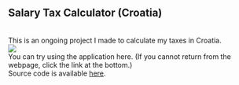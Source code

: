 
## Salary Tax Calculator (Croatia)
<br/>
This is an ongoing project I made to calculate my taxes in Croatia.
<br/>
<img src="https://i.imgur.com/peIAE6x.png" />
<br/>
<Link to="/porez-na-dohodak" className="">You can try using the application here</Link>. (If you cannot return from the webpage, click the link at the bottom.)
<br/>
Source code is available <a href="https://github.com/MarinoLinic/linic.net/blob/master/src/pages/SalaryCalculator.tsx">here</a>.